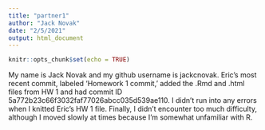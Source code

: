 ```yaml
---
title: "partner1"
author: "Jack Novak"
date: "2/5/2021"
output: html_document
---
```


```r
knitr::opts_chunk$set(echo = TRUE)
```

My name is Jack Novak and my github username is jackcnovak. Eric's most recent commit, labeled 'Homework 1 commit,' added the .Rmd and .html files from HW 1 and had commit ID 5a772b23c66f3032faf77026abcc035d539ae110. I didn't run into any errors when I knitted Eric's HW 1 file. Finally, I didn't encounter too much difficulty, although I moved slowly at times because I'm somewhat unfamiliar with R.